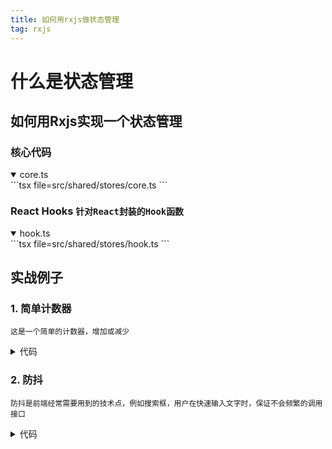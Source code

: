 ```yaml
---
title: 如何用rxjs做状态管理
tag: rxjs
---
```


# 什么是状态管理

## 如何用Rxjs实现一个状态管理
### 核心代码
<details open>
  <summary>core.ts</summary>
  ```tsx file=src/shared/stores/core.ts
  ```
</details>

### React Hooks `针对React封装的Hook函数`
<details open>
  <summary>hook.ts</summary>
  ```tsx file=src/shared/stores/hook.ts
  ```
</details>

## 实战例子

### 1. 简单计数器

`这是一个简单的计数器，增加或减少`
<CountExample />
<details>
  <summary>代码</summary>
  ```tsx file=src/example/store/count.tsx
  ```
</details>

### 2. 防抖

`防抖是前端经常需要用到的技术点，例如搜索框，用户在快速输入文字时，保证不会频繁的调用接口`
<DebounceExample />
<details>
  <summary>代码</summary>
  ```tsx file=src/example/store/debounce.tsx
  ```
</details>
